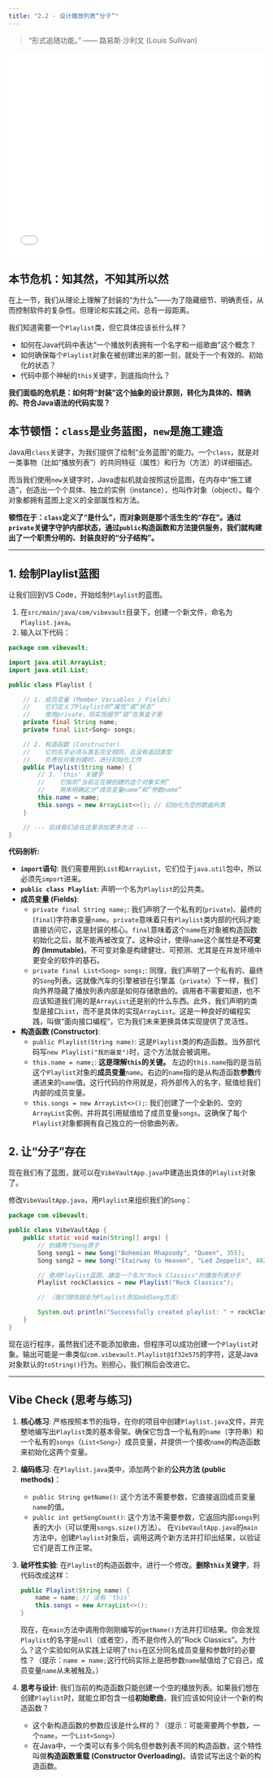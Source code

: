 ```yaml
---
title: "2.2 - 设计播放列表“分子”"
---
```


> "形式追随功能。" —— 路易斯·沙利文 (Louis Sullivan)

::: {.video-container}
<iframe src="//player.bilibili.com/player.html?bvid=BV1oGapzsEet&page=1" scrolling="no" border="0" frameborder="no" framespacing="0" allowfullscreen="true" width="100%" height="400"></iframe>
:::

## 本节危机：知其然，不知其所以然

在上一节，我们从理论上理解了封装的“为什么”——为了隐藏细节、明确责任，从而控制软件的复杂性。但理论和实践之间，总有一段距离。

我们知道需要一个`Playlist`类，但它具体应该长什么样？

*   如何在Java代码中表达“一个播放列表拥有一个名字和一组歌曲”这个概念？
*   如何确保每个`Playlist`对象在被创建出来的那一刻，就处于一个有效的、初始化的状态？
*   代码中那个神秘的`this`关键字，到底指向什么？

**我们面临的危机是：如何将“封装”这个抽象的设计原则，转化为具体的、精确的、符合Java语法的代码实现？**

## 本节顿悟：`class`是业务蓝图，`new`是施工建造

Java用`class`关键字，为我们提供了绘制“业务蓝图”的能力。一个`class`，就是对一类事物（比如“播放列表”）的共同特征（属性）和行为（方法）的详细描述。

而当我们使用`new`关键字时，Java虚拟机就会按照这份蓝图，在内存中“施工建造”，创造出一个个具体、独立的实例（instance），也叫作对象（object）。每个对象都拥有蓝图上定义的全部属性和方法。

**顿悟在于：`class`定义了“是什么”，而对象则是那个活生生的“存在”。通过`private`关键字守护内部状态，通过`public`构造函数和方法提供服务，我们就构建出了一个职责分明的、封装良好的“分子结构”。**

---

## 1. 绘制Playlist蓝图

让我们回到VS Code，开始绘制`Playlist`的蓝图。

1.  在`src/main/java/com/vibevault`目录下，创建一个新文件，命名为`Playlist.java`。
2.  输入以下代码：

```java
package com.vibevault;

import java.util.ArrayList;
import java.util.List;

public class Playlist {

    // 1. 成员变量 (Member Variables / Fields)
    //    它们定义了Playlist的“属性”或“状态”
    //    使用private，将实现细节“锁”在黑盒子里
    private final String name;
    private final List<Song> songs;

    // 2. 构造函数 (Constructor)
    //    它的名字必须与类名完全相同，且没有返回类型
    //    负责在对象创建时，进行初始化工作
    public Playlist(String name) {
        // 3. 'this' 关键字
        //    它指向“当前正在被创建的这个对象实例”
        //    用来明确区分“成员变量name”和“参数name”
        this.name = name;
        this.songs = new ArrayList<>(); // 初始化为空的歌曲列表
    }

    // --- 后续我们会在这里添加更多方法 ---
}
```

**代码剖析:**

*   **`import`语句**: 我们需要用到`List`和`ArrayList`，它们位于`java.util`包中，所以必须先`import`进来。
*   **`public class Playlist`**: 声明一个名为`Playlist`的公共类。
*   **成员变量 (Fields)**:
    *   `private final String name;`: 我们声明了一个私有的(`private`)、最终的(`final`)字符串变量`name`。`private`意味着只有`Playlist`类内部的代码才能直接访问它，这是封装的核心。`final`意味着这个`name`在对象被构造函数初始化之后，就不能再被改变了。这种设计，使得`name`这个属性是**不可变的 (Immutable)**。不可变对象是构建健壮、可预测、尤其是在并发环境中更安全的软件的基石。
    *   `private final List<Song> songs;`: 同理，我们声明了一个私有的、最终的`Song`列表。这就像汽车的引擎被锁在引擎盖（`private`）下一样，我们向外界隐藏了播放列表内部是如何存储歌曲的。调用者不需要知道，也不应该知道我们用的是`ArrayList`还是别的什么东西。此外，我们声明的类型是接口`List`，而不是具体的实现`ArrayList`。这是一种良好的编程实践，叫做“面向接口编程”，它为我们未来更换具体实现提供了灵活性。
*   **构造函数 (Constructor)**:
    *   `public Playlist(String name)`: 这是`Playlist`类的构造函数。当外部代码写`new Playlist("我的最爱")`时，这个方法就会被调用。
    *   `this.name = name;`: **这是理解`this`的关键。** 左边的`this.name`指的是当前这个`Playlist`对象的**成员变量**`name`。右边的`name`指的是从构造函数**参数**传递进来的`name`值。这行代码的作用就是，将外部传入的名字，赋值给我们内部的成员变量。
    *   `this.songs = new ArrayList<>();`: 我们创建了一个全新的、空的`ArrayList`实例，并将其引用赋值给了成员变量`songs`。这确保了每个`Playlist`对象都拥有自己独立的一份歌曲列表。

## 2. 让“分子”存在

现在我们有了蓝图，就可以在`VibeVaultApp.java`中建造出具体的`Playlist`对象了。

修改`VibeVaultApp.java`，用`Playlist`来组织我们的`Song`：

```java
package com.vibevault;

public class VibeVaultApp {
    public static void main(String[] args) {
        // 创建两个Song原子
        Song song1 = new Song("Bohemian Rhapsody", "Queen", 355);
        Song song2 = new Song("Stairway to Heaven", "Led Zeppelin", 482);

        // 使用Playlist蓝图，建造一个名为"Rock Classics"的播放列表分子
        Playlist rockClassics = new Playlist("Rock Classics");

        // （我们很快就会为Playlist添加addSong方法）

        System.out.println("Successfully created playlist: " + rockClassics); // 这里会调用默认的toString方法
    }
}
```

现在运行程序，虽然我们还不能添加歌曲，但程序可以成功创建一个`Playlist`对象。输出可能是一串类似`com.vibevault.Playlist@1f32e575`的字符，这是Java对象默认的`toString()`行为。别担心，我们稍后会改进它。

---

## Vibe Check (思考与练习)

1.  **核心练习**:
    严格按照本节的指导，在你的项目中创建`Playlist.java`文件，并完整地编写出`Playlist`类的基本骨架。确保它包含一个私有的`name`（字符串）和一个私有的`songs`（`List<Song>`）成员变量，并提供一个接收`name`的构造函数来初始化这两个变量。

2.  **编码练习**:
    在`Playlist.java`类中，添加两个新的**公共方法 (public methods)**：
    *   `public String getName()`: 这个方法不需要参数，它直接返回成员变量`name`的值。
    *   `public int getSongCount()`: 这个方法不需要参数，它返回内部`songs`列表的大小（可以使用`songs.size()`方法）。
    在`VibeVaultApp.java`的`main`方法中，创建`Playlist`对象后，调用这两个新方法并打印出结果，以验证它们是否工作正常。

3.  **破坏性实验**:
    在`Playlist`的构造函数中，进行一个修改。**删除`this`关键字**，将代码改成这样：

    ```java
    public Playlist(String name) {
        name = name; // 没有 'this'
        this.songs = new ArrayList<>();
    }
    ```
    现在，在`main`方法中调用你刚刚编写的`getName()`方法并打印结果。你会发现`Playlist`的名字是`null`（或者空），而不是你传入的"Rock Classics"。为什么？这个实验如何从实践上证明了`this`在区分同名成员变量和参数时的必要性？（提示：`name = name;`这行代码实际上是把参数`name`赋值给了它自己，成员变量`name`从未被触及。）

4.  **思考与设计**:
    我们当前的构造函数只能创建一个空的播放列表。如果我们想在创建`Playlist`时，就能立即包含一组**初始歌曲**，我们应该如何设计一个新的构造函数？
    *   这个新构造函数的参数应该是什么样的？（提示：可能需要两个参数，一个`name`，一个`List<Song>`）
    *   在Java中，一个类可以有多个同名但参数列表不同的构造函数，这个特性叫做**构造函数重载 (Constructor Overloading)**。请尝试写出这个新的构造函数。 